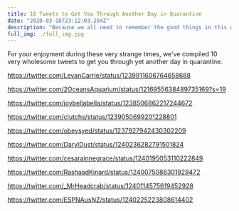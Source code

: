 ```yaml
---
title: 10 Tweets to Get You Through Another Day in Quarantine
date: "2020-03-18T23:12:03.284Z"
description: "Because we all need to remember the good things in this world"
full_img: ./full_img.jpg
---
```


For your enjoyment during these very strange times, we've compiled 10 very wholesome tweets to get you through yet another day in quarantine.

https://twitter.com/LevanCarrie/status/1239911606764658688

https://twitter.com/2OceansAquarium/status/1216955638489735169?s=19

https://twitter.com/joybellabella/status/1238506862217244672

https://twitter.com/cIutchs/status/1239050699201228801

https://twitter.com/obeysyed/status/1237927942430302209

https://twitter.com/DarylDust/status/1240236282791501824

https://twitter.com/cesarainnegrace/status/1240195053110222849

https://twitter.com/RashaadKinard/status/1240075086301929472

https://twitter.com/_MrHeadcrab/status/1240114575619452928

https://twitter.com/ESPNAusNZ/status/1240225223808614402